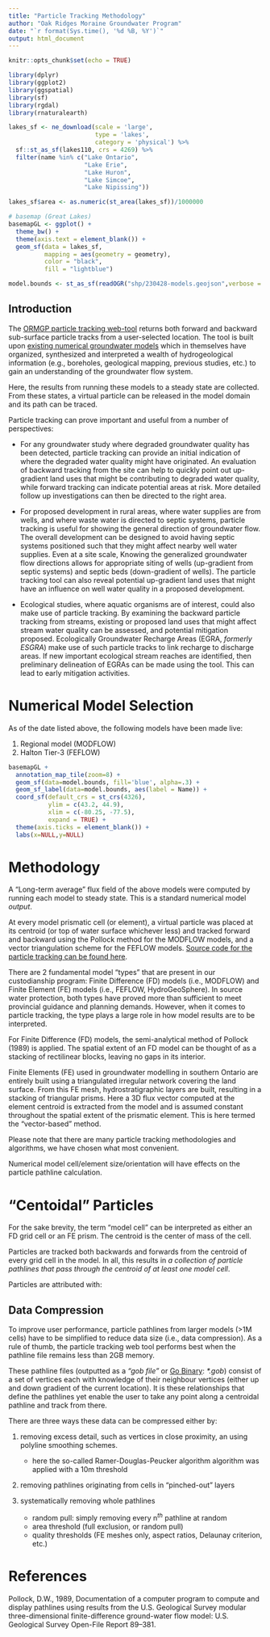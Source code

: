 ```yaml
---
title: "Particle Tracking Methodology"
author: "Oak Ridges Moraine Groundwater Program"
date: "`r format(Sys.time(), '%d %B, %Y')`"
output: html_document
---
```


```r
knitr::opts_chunk$set(echo = TRUE)

library(dplyr)
library(ggplot2)
library(ggspatial)
library(sf)
library(rgdal)
library(rnaturalearth)
```

```r
lakes_sf <- ne_download(scale = 'large',
                        type = 'lakes',
                        category = 'physical') %>%
  sf::st_as_sf(lakes110, crs = 4269) %>%
  filter(name %in% c("Lake Ontario",
                     "Lake Erie",
                     "Lake Huron",
                     "Lake Simcoe",
                     "Lake Nipissing"))

lakes_sf$area <- as.numeric(st_area(lakes_sf))/1000000

# basemap (Great Lakes)
basemapGL <- ggplot() +
  theme_bw() +
  theme(axis.text = element_blank()) +  
  geom_sf(data = lakes_sf,
          mapping = aes(geometry = geometry),
          color = "black",
          fill = "lightblue")
```

```r
model.bounds <- st_as_sf(readOGR("shp/230428-models.geojson",verbose = FALSE))
```


## Introduction

The [ORMGP particle tracking web-tool](https://www.oakridgeswater.ca/) returns both forward and backward sub-surface particle tracks from a user-selected location.  The tool is built upon [existing numerical groundwater models](/snapshots/md/numerical-model-custodianship-program.html) which in themselves have organized, synthesized and interpreted a wealth of hydrogeological information (e.g., boreholes, geological mapping, previous studies, etc.) to gain an understanding of the groundwater flow system. 

Here, the results from running these models to a steady state are collected. From these states, a virtual particle can be released in the model domain and its path can be traced.

Particle tracking can prove important and useful from a number of perspectives:

- For any groundwater study where degraded groundwater quality has been detected, particle tracking can provide an initial indication of where the degraded water quality might have originated.  An evaluation of backward tracking from the site can help to quickly point out up-gradient land uses that might be contributing to degraded water quality, while forward tracking can indicate potential areas at risk. More detailed follow up investigations can then be directed to the right area.

- For proposed development in rural areas, where water supplies are from wells, and where waste water is directed to septic systems, particle tracking is useful for showing the general direction of groundwater flow. The overall development can be designed to avoid having septic systems positioned such that they might affect nearby well water supplies. Even at a site scale, Knowing the generalized groundwater flow directions allows for appropriate siting of wells (up-gradient from septic systems) and septic beds (down-gradient of wells).  The particle tracking tool can also reveal potential up-gradient land uses that might have an influence on well water quality in a proposed development.

- Ecological studies, where aquatic organisms are of interest, could also make use of particle tracking.  By examining the backward particle tracking from streams, existing or proposed land uses that might affect stream water quality can be assessed, and potential mitigation proposed. Ecologically Groundwater Recharge Areas (EGRA, *formerly ESGRA*) make use of such particle tracks to link recharge to discharge areas.  If new important ecological stream reaches are identified, then preliminary delineation of EGRAs can be made using the tool.  This can lead to early mitigation activities.



# Numerical Model Selection

As of the date listed above, the following models have been made live:

1. Regional model (MODFLOW)
1. Halton Tier-3 (FEFLOW)
<!-- 1. South Halton (MODFLOW) -->
<!-- 1. CVC (FEFLOW) -->
<!-- 1. NVCA-SSEA (FEFLOW) -->
<!-- 1. Ramara Whites Talbot (MODFLOW) -->
<!-- 1. York Tier-3 (MODFLOW) -->
<!-- 1. Durham (MODFLOW) -->


```r
basemapGL +
  annotation_map_tile(zoom=8) +
  geom_sf(data=model.bounds, fill='blue', alpha=.3) +
  geom_sf_label(data=model.bounds, aes(label = Name)) +
  coord_sf(default_crs = st_crs(4326),
           ylim = c(43.2, 44.9),
           xlim = c(-80.25, -77.5),
           expand = TRUE) +
  theme(axis.ticks = element_blank()) +
  labs(x=NULL,y=NULL)
```









# Methodology


A "Long-term average" flux field of the above models were computed by running each model to steady state. This is a standard numerical model *output*.

At every model prismatic cell (or element), a virtual particle was placed at its centroid (or top of water surface whichever less) and tracked forward and backward using the Pollock method for the MODFLOW models, and a vector triangulation scheme for the FEFLOW models. [Source code for the particle tracking can be found here](https://github.com/maseology/ptrack).


There are 2 fundamental model "types" that are present in our custodianship program: Finite Difference (FD) models (i.e., MODFLOW) and Finite Element (FE) models (i.e., FEFLOW, HydroGeoSphere). In source water protection, both types have proved more than sufficient to meet provincial guidance and planning demands.  However, when it comes to particle tracking, the type plays a large role in how model results are to be interpreted.


For Finite Difference (FD) models, the semi-analytical method of Pollock (1989) is applied. The spatial extent of an FD model can be thought of as a stacking of rectilinear blocks, leaving no gaps in its interior.



Finite Elements (FE) used in groundwater modelling in southern Ontario are entirely built using a triangulated irregular network covering the land surface. From this FE mesh, hydrostratigraphic layers are built, resulting in a stacking of triangular prisms. Here a 3D flux vector computed at the element centroid is extracted from the model and is assumed constant throughout the spatial extent of the prismatic element. This is here termed the "vector-based" method.


Please note that there are many particle tracking methodologies and algorithms, we have chosen what most convenient.

Numerical model cell/element size/orientation will have effects on the particle pathline calculation.



# "Centoidal" Particles

For the sake brevity, the term "model cell" can be interpreted as either an FD grid cell or an FE prism. The centroid is the center of mass of the cell.

Particles are tracked both backwards and forwards from the centroid of every grid cell in the model.  In all, this results in *a collection of particle pathlines that pass through the centroid of at least one model cell*.


Particles are attributed with:



## Data Compression

To improve user performance, particle pathlines from larger models (>1M cells) have to be simplified to reduce data size (i.e., data compression). As a rule of thumb, the particle tracking web tool performs best when the pathline file remains less than 2GB memory. 

These pathline files (outputted as a _"gob file"_ or [Go Binary](https://pkg.go.dev/encoding/binary): _\*.gob_) consist of a set of vertices each with knowledge of their neighbour vertices (either up and down gradient of the current location). It is these relationships that define the pathlines yet enable the user to take any point along a centroidal pathline and track from there.

There are three ways these data can be compressed either by:

1. removing excess detail, such as vertices in close proximity, an using polyline smoothing schemes.
    - here the so-called Ramer-Douglas-Peucker algorithm algorithm was applied with a 10m threshold
  
1. removing pathlines originating from cells in "pinched-out" layers

1. systematically removing whole pathlines
    - random pull: simply removing every n$^{th}$ pathline at random
    - area threshold (full exclusion, or random pull)
    - quality thresholds (FE meshes only, aspect ratios, Delaunay criterion, etc.)







# References

Pollock, D.W., 1989, Documentation of a computer program to compute and display pathlines using results from the U.S. Geological Survey modular three-dimensional finite-difference ground-water flow model: U.S. Geological Survey Open-File Report 89–381.